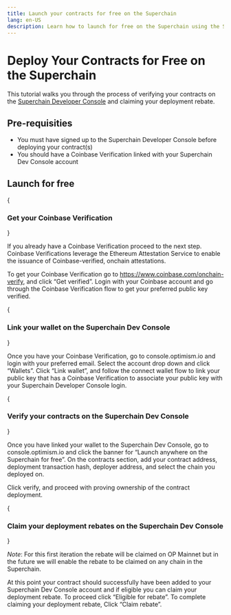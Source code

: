 ```yaml
---
title: Launch your contracts for free on the Superchain
lang: en-US
description: Learn how to launch for free on the Superchain using the Superchain Developer Console
---
```



# Deploy Your Contracts for Free on the Superchain

This tutorial walks you through the process of verifying your contracts on the [Superchain Developer Console](https://console.optimism.io) and claiming your deployment rebate.

## Pre-requisities

*   You must have signed up to the Superchain Developer Console before deploying your contract(s)
*   You should have a Coinbase Verification linked with your Superchain Dev Console account

## Launch for free

<Steps>
{<h3>Get your Coinbase Verification</h3>}

If you already have a Coinbase Verification proceed to the next step. Coinbase Verifications leverage the Ethereum Attestation Service to enable the issuance of Coinbase-verified, onchain attestations.

To get your Coinbase Verification go to https://www.coinbase.com/onchain-verify, and click “Get verified”. Login with your Coinbase account and go through the Coinbase Verification flow to get your preferred public key verified. 

{<h3>Link your wallet on the Superchain Dev Console</h3>}

Once you have your Coinbase Verification, go to console.optimism.io and login with your preferred email. Select the account drop down and click “Wallets”. Click “Link wallet”, and follow the connect wallet flow to link your public key that has a Coinbase Verification to associate your public key with your Superchain Developer Console login.

{<h3>Verify your contracts on the Superchain Dev Console</h3>}

Once you have linked your wallet to the Superchain Dev Console, go to console.optimism.io and click the banner for “Launch anywhere on the Superchain for free”. On the contracts section, add your contract address, deployment transaction hash, deployer address, and select the chain you deployed on. 

Click verify, and proceed with proving ownership of the contract deployment.

{<h3>Claim your deployment rebates on the Superchain Dev Console</h3>}

*Note*: For this first iteration the rebate will be claimed on OP Mainnet but in the future we will enable the rebate to be claimed on any chain in the Superchain. 

At this point your contract should successfully have been added to your Superchain Dev Console account and if eligible you can claim your deployment rebate. To proceed click “Eligible for rebate”. To complete claiming your deployment rebate, Click “Claim rebate”. 

